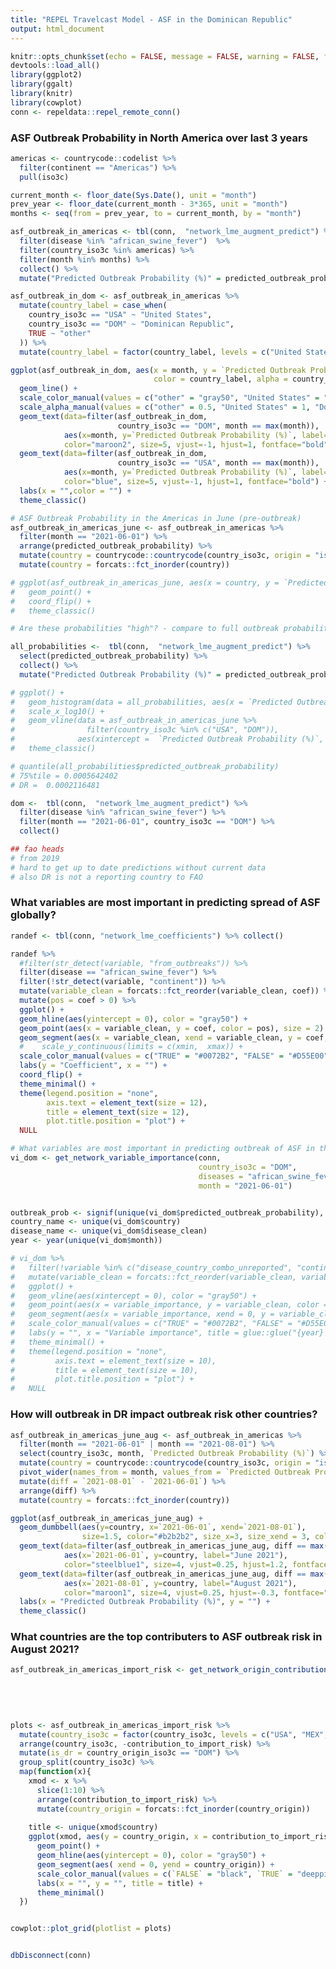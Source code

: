 ```yaml
---
title: "REPEL Travelcast Model - ASF in the Dominican Republic"
output: html_document
---
```


```r
knitr::opts_chunk$set(echo = FALSE, message = FALSE, warning = FALSE, fig.width = 7, fig.height = 5)
devtools::load_all()
library(ggplot2)
library(ggalt)
library(knitr)
library(cowplot)
conn <- repeldata::repel_remote_conn()
```

### ASF Outbreak Probability in North America over last 3 years
```r
americas <- countrycode::codelist %>% 
  filter(continent == "Americas") %>% 
  pull(iso3c)

current_month <- floor_date(Sys.Date(), unit = "month")
prev_year <- floor_date(current_month - 3*365, unit = "month")
months <- seq(from = prev_year, to = current_month, by = "month")

asf_outbreak_in_americas <- tbl(conn,  "network_lme_augment_predict") %>%
  filter(disease %in% "african_swine_fever")  %>%
  filter(country_iso3c %in% americas) %>%
  filter(month %in% months) %>% 
  collect() %>% 
  mutate("Predicted Outbreak Probability (%)" = predicted_outbreak_probability * 100 )

asf_outbreak_in_dom <- asf_outbreak_in_americas %>% 
  mutate(country_label = case_when(
    country_iso3c == "USA" ~ "United States",
    country_iso3c == "DOM" ~ "Dominican Republic",
    TRUE ~ "other"
  )) %>% 
  mutate(country_label = factor(country_label, levels = c("United States", "Dominican Republic", "other"), ordered = TRUE))

ggplot(asf_outbreak_in_dom, aes(x = month, y = `Predicted Outbreak Probability (%)`, group = country_iso3c,
                                color = country_label, alpha = country_label)) + 
  geom_line() + 
  scale_color_manual(values = c("other" = "gray50", "United States" = "blue", "Dominican Republic" = "maroon2"), guide = "none") +
  scale_alpha_manual(values = c("other" = 0.5, "United States" = 1, "Dominican Republic" = 1), guide = "none") +
  geom_text(data=filter(asf_outbreak_in_dom, 
                        country_iso3c == "DOM", month == max(month)),
            aes(x=month, y=`Predicted Outbreak Probability (%)`, label="Dominican Republic"),
            color="maroon2", size=5, vjust=-1, hjust=1, fontface="bold") +
  geom_text(data=filter(asf_outbreak_in_dom, 
                        country_iso3c == "USA", month == max(month)),
            aes(x=month, y=`Predicted Outbreak Probability (%)`, label="USA"),
            color="blue", size=5, vjust=-1, hjust=1, fontface="bold") +
  labs(x = "",color = "") +
  theme_classic()

```


```r
# ASF Outbreak Probability in the Americas in June (pre-outbreak)
asf_outbreak_in_americas_june <- asf_outbreak_in_americas %>% 
  filter(month == "2021-06-01") %>% 
  arrange(predicted_outbreak_probability) %>% 
  mutate(country = countrycode::countrycode(country_iso3c, origin = "iso3c", destination = "country.name")) %>% 
  mutate(country = forcats::fct_inorder(country))

# ggplot(asf_outbreak_in_americas_june, aes(x = country, y = `Predicted Outbreak Probability (%)`)) +
#   geom_point() + 
#   coord_flip() +
#   theme_classic()
```

```r
# Are these probabilities "high"? - compare to full outbreak probability dist

all_probabilities <-  tbl(conn,  "network_lme_augment_predict") %>% 
  select(predicted_outbreak_probability) %>% 
  collect() %>% 
  mutate("Predicted Outbreak Probability (%)" = predicted_outbreak_probability * 100 )

# ggplot() +
#   geom_histogram(data = all_probabilities, aes(x = `Predicted Outbreak Probability (%)`)) + 
#   scale_x_log10() + 
#   geom_vline(data = asf_outbreak_in_americas_june %>%
#                filter(country_iso3c %in% c("USA", "DOM")), 
#              aes(xintercept =  `Predicted Outbreak Probability (%)`, color = country_iso3c)) + 
#   theme_classic()

# quantile(all_probabilities$predicted_outbreak_probability)
# 75%tile = 0.0005642402
# DR =  0.0002116481

dom <-  tbl(conn,  "network_lme_augment_predict") %>%
  filter(disease %in% "african_swine_fever") %>% 
  filter(month == "2021-06-01", country_iso3c == "DOM") %>% 
  collect()

## fao heads
# from 2019
# hard to get up to date predictions without current data
# also DR is not a reporting country to FAO
```

### What variables are most important in predicting spread of ASF globally?
```r
randef <- tbl(conn, "network_lme_coefficients") %>% collect()

randef %>%
  #filter(str_detect(variable, "from_outbreaks")) %>%
  filter(disease == "african_swine_fever") %>%
  filter(!str_detect(variable, "continent")) %>% 
  mutate(variable_clean = forcats::fct_reorder(variable_clean, coef)) %>%
  mutate(pos = coef > 0) %>%
  ggplot() +
  geom_hline(aes(yintercept = 0), color = "gray50") +
  geom_point(aes(x = variable_clean, y = coef, color = pos), size = 2) +
  geom_segment(aes(x = variable_clean, xend = variable_clean, y = coef, yend = 0, color = pos)) +
  #    scale_y_continuous(limits = c(xmin,  xmax)) +
  scale_color_manual(values = c("TRUE" = "#0072B2", "FALSE" = "#D55E00")) +
  labs(y = "Coefficient", x = "") +
  coord_flip() +
  theme_minimal() +
  theme(legend.position = "none",
        axis.text = element_text(size = 12),
        title = element_text(size = 12),
        plot.title.position = "plot") +
  NULL

```

```r
# What variables are most important in predicting outbreak of ASF in the DR?
vi_dom <- get_network_variable_importance(conn,
                                          country_iso3c = "DOM",
                                          diseases = "african_swine_fever",
                                          month = "2021-06-01")


outbreak_prob <- signif(unique(vi_dom$predicted_outbreak_probability), 2)
country_name <- unique(vi_dom$country)
disease_name <- unique(vi_dom$disease_clean)
year <- year(unique(vi_dom$month))

# vi_dom %>%
#   filter(!variable %in% c("disease_country_combo_unreported", "continentAmericas")) %>% 
#   mutate(variable_clean = forcats::fct_reorder(variable_clean, variable_importance)) %>%
#   ggplot() +
#   geom_vline(aes(xintercept = 0), color = "gray50") +
#   geom_point(aes(x = variable_importance, y = variable_clean, color = pos), size = 2) +
#   geom_segment(aes(x = variable_importance, xend = 0, y = variable_clean, yend = variable_clean, color = pos)) +
#   scale_color_manual(values = c("TRUE" = "#0072B2", "FALSE" = "#D55E00")) +
#   labs(y = "", x = "Variable importance", title = glue::glue("{year} {disease_name} Outbreak in {country_name} Variable Importance ({outbreak_prob} probability outbreak)")) +
#   theme_minimal() +
#   theme(legend.position = "none",
#         axis.text = element_text(size = 10),
#         title = element_text(size = 10),
#         plot.title.position = "plot") +
#   NULL

```

### How will outbreak in DR impact outbreak risk other countries?
```r
asf_outbreak_in_americas_june_aug <- asf_outbreak_in_americas %>% 
  filter(month == "2021-06-01" | month == "2021-08-01") %>% 
  select(country_iso3c, month, `Predicted Outbreak Probability (%)`) %>% 
  mutate(country = countrycode::countrycode(country_iso3c, origin = "iso3c", destination = "country.name")) %>% 
  pivot_wider(names_from = month, values_from = `Predicted Outbreak Probability (%)`) %>% 
  mutate(diff = `2021-08-01` - `2021-06-01`) %>% 
  arrange(diff) %>% 
  mutate(country = forcats::fct_inorder(country)) 

ggplot(asf_outbreak_in_americas_june_aug) +
  geom_dumbbell(aes(y=country, x=`2021-06-01`, xend=`2021-08-01`),
                size=1.5, color="#b2b2b2", size_x=3, size_xend = 3, colour_x = "steelblue1", colour_xend = "maroon1") +
  geom_text(data=filter(asf_outbreak_in_americas_june_aug, diff == max(diff)),
            aes(x=`2021-06-01`, y=country, label="June 2021"),
            color="steelblue1", size=4, vjust=0.25, hjust=1.2, fontface="bold") +
  geom_text(data=filter(asf_outbreak_in_americas_june_aug, diff == max(diff)),
            aes(x=`2021-08-01`, y=country, label="August 2021"),
            color="maroon1", size=4, vjust=0.25, hjust=-0.3, fontface="bold") +
  labs(x = "Predicted Outbreak Probability (%)", y = "") +
  theme_classic()

```

### What countries are the top contributers to ASF outbreak risk in August 2021? 
```r

asf_outbreak_in_americas_import_risk <- get_network_origin_contribution_import_risk(conn, 
                                                                                    country_iso3c = c("USA", "MEX", "CAN",
                                                                                                      "HTI", "COL", "CUB"),
                                                                                    diseases =  "african_swine_fever",
                                                                                    month = "2021-08-01")

plots <- asf_outbreak_in_americas_import_risk %>% 
  mutate(country_iso3c = factor(country_iso3c, levels = c("USA", "MEX", "CAN", "HTI", "COL", "CUB"))) %>% 
  arrange(country_iso3c, -contribution_to_import_risk) %>% 
  mutate(is_dr = country_origin_iso3c == "DOM") %>% 
  group_split(country_iso3c) %>% 
  map(function(x){
    xmod <- x %>% 
      slice(1:10) %>% 
      arrange(contribution_to_import_risk) %>% 
      mutate(country_origin = forcats::fct_inorder(country_origin)) 
    
    title <- unique(xmod$country)
    ggplot(xmod, aes(y = country_origin, x = contribution_to_import_risk, color = is_dr)) +
      geom_point() +
      geom_hline(aes(yintercept = 0), color = "gray50") +
      geom_segment(aes( xend = 0, yend = country_origin)) +
      scale_color_manual(values = c(`FALSE` = "black", `TRUE` = "deeppink3"), guide = "none") +
      labs(x = "", y = "", title = title) +
      theme_minimal()
  })


cowplot::plot_grid(plotlist = plots)



```

```r
dbDisconnect(conn)
```

